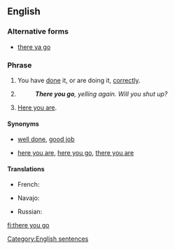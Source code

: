 ==English==

===Alternative forms===
* {{qualifier|more informal}} [[there ya go]]

===Phrase===
{{head|en|phrase}}

# {{lb|en|informal|idiomatic}} You have [[do]]ne it, or are doing it, [[correctly]].
# {{lb|en|informal|idiomatic}} {{non-gloss definition|Expressing [[exasperation]].}}
#: '''''There you go''', yelling again. Will you shut up?''
# {{lb|en|informal|idiomatic}} {{non-gloss definition|Used while [[give|giving]] someone something.}} [[here you are|Here you are]].

====Synonyms====
* {{sense|doing something correctly}} [[well done]], [[good job]]
* {{sense|when giving}} [[here you are]], [[here you go]], [[there you are]]

====Translations====
{{trans-top|you have done it, or are doing it, correctly}}
* French: {{t+|fr|ça y est}}
{{trans-mid}}
* Navajo: {{t|nv|hóóhó yaʼ}}
{{trans-bottom}}

{{trans-top|expressing exasperation}}
{{trans-mid}}
* Russian: {{t+|ru|ну вот|sc=Cyrl}}
{{trans-bottom}}

{{trans-see|here you are}}

[[Category:English sentences]]

[[fi:there you go]]